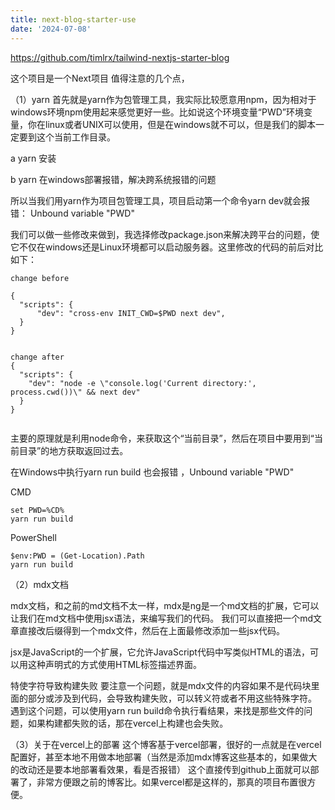 ```yaml
---
title: next-blog-starter-use
date: '2024-07-08'
---
```



https://github.com/timlrx/tailwind-nextjs-starter-blog

这个项目是一个Next项目
值得注意的几个点，

（1）yarn
首先就是yarn作为包管理工具，我实际比较愿意用npm，因为相对于windows环境npm使用起来感觉更好一些。比如说这个环境变量“PWD”环境变量，你在linux或者UNIX可以使用，但是在windows就不可以，但是我们的脚本一定要到这个当前工作目录。

a yarn 安装



b yarn 在windows部署报错，解决跨系统报错的问题

所以当我们用yarn作为项目包管理工具，项目启动第一个命令yarn dev就会报错：
Unbound variable "PWD"

我们可以做一些修改来做到，我选择修改package.json来解决跨平台的问题，使它不仅在windows还是Linux环境都可以启动服务器。这里修改的代码的前后对比如下：


```
change before

{
  "scripts": {
      "dev": "cross-env INIT_CWD=$PWD next dev",
  }
}


change after
{
  "scripts": {
    "dev": "node -e \"console.log('Current directory:', process.cwd())\" && next dev"
  }
}


```

主要的原理就是利用node命令，来获取这个“当前目录”，然后在项目中要用到“当前目录”的地方获取返回过去。


在Windows中执行yarn run build 也会报错 ，Unbound variable "PWD"

CMD
```
set PWD=%CD%
yarn run build
```
PowerShell
```
$env:PWD = (Get-Location).Path
yarn run build
```



（2）mdx文档

mdx文档，和之前的md文档不太一样，mdx是ng是一个md文档的扩展，它可以让我们在md文档中使用jsx语法，来编写我们的代码。
我们可以直接把一个md文章直接改后缀得到一个mdx文件，然后在上面最修改添加一些jsx代码。

jsx是JavaScript的一个扩展，它允许JavaScript代码中写类似HTML的语法，可以用这种声明式的方式使用HTML标签描述界面。

特使字符导致构建失败
要注意一个问题，就是mdx文件的内容如果不是代码块里面的部分或涉及到代码，会导致构建失败，可以转义符或者不用这些特殊字符。
遇到这个问题，可以使用yarn run build命令执行看结果，来找是那些文件的问题，如果构建都失败的话，那在vercel上构建也会失败。

（3）关于在vercel上的部署
这个博客基于vercel部署，很好的一点就是在vercel配置好，甚至本地不用做本地部署（当然是添加mdx博客这些基本的，如果做大的改动还是要本地部署看效果，看是否报错）
这个直接传到github上面就可以部署了，非常方便跟之前的博客比。如果vercel都是这样的，那真的项目布置很方便。



